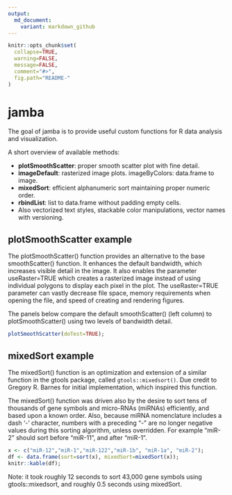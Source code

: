 ```yaml
---
output:
  md_document:
    variant: markdown_github
---
```


<!-- README.md is generated from README.Rmd. Please edit that file -->

```r
knitr::opts_chunk$set(
  collapse=TRUE,
  warning=FALSE,
  message=FALSE,
  comment="#>",
  fig.path="README-"
)
```
# jamba

The goal of jamba is to provide useful custom functions for R data
analysis and visualization.

A short overview of available methods:

* __plotSmoothScatter__: proper smooth scatter plot with fine detail.
* __imageDefault__: rasterized image plots. imageByColors: data.frame to image.
* __mixedSort__: efficient alphanumeric sort maintaining proper numeric order.
* __rbindList__: list to data.frame without padding empty cells.
* Also vectorized text styles, stackable color manipulations, vector names
  with versioning.

## plotSmoothScatter example

The plotSmoothScatter() function provides an alternative to the
base smoothScatter() function. It enhances the default bandwidth, which
increases visible detail in the image. It also enables the parameter
useRaster=TRUE which creates a rasterized image instead of using individual
polygons to display each pixel in the plot. The useRaster=TRUE parameter
can vastly decrease file space, memory requirements when opening the file,
and speed of creating and rendering figures.

The panels below compare the default smoothScatter() (left column) to
plotSmoothScatter() using two levels of bandwidth detail.

```r
plotSmoothScatter(doTest=TRUE);
```

## mixedSort example

The mixedSort() function is an optimization and extension of a similar
function in the gtools package, called `gtools::mixedsort()`. Due credit to
Gregory R. Barnes for initial implementation, which inspired this function.

The mixedSort() function was driven also by the
desire to sort tens of thousands of gene symbols and micro-RNAs (miRNAs)
efficiently, and based upon a known order. Also, because miRNA nomenclature
includes a dash '-' character, numbers with a preceding "-" are no longer
negative values during this sorting algorithm, unless overridden.
For example "miR-2" should sort before "miR-11", and after "miR-1".

```r
x <- c("miR-12","miR-1","miR-122","miR-1b", "miR-1a", "miR-2");
df <- data.frame(sort=sort(x), mixedSort=mixedSort(x));
knitr::kable(df);
```

Note: it took roughly 12 seconds to sort 43,000 gene symbols using
gtools::mixedsort, and roughly 0.5 seconds using mixedSort.

